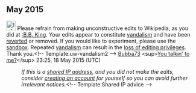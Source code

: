 <article id="46742631" title=User talk:2602:306:32D1:650:2488:289:9B70:B704>
	<talkpage id="46742631" title="User talk:2602:306:32D1:650:2488:289:9B70:B704">
== May 2015 ==
[[File:Information orange.svg|25px|alt=Information icon|link=]] Please refrain from making unconstructive edits to Wikipedia, as you did at [[:B.B. King]]. Your edits appear to constitute [[Wikipedia:Vandalism|vandalism]] and have been [[Help:Reverting|reverted]] or removed. If you would like to experiment, please use the [[Wikipedia:Sandbox|sandbox]]. Repeated [[Wikipedia:Vandalism|vandalism]] can result in the [[Wikipedia:Blocking policy|loss of editing privileges]]. Thank you.&lt;!-- Template:uw-vandalism2 --&gt; [[User:Bubba73|Bubba73]] &lt;sup&gt;[[User talk:Bubba73|You talkin' to me?]]&lt;/sup&gt; 23:25, 18 May 2015 (UTC)
:''If this is a [[Network address translation|shared IP address]], and you did not make the edits, consider [[Wikipedia:Why create an account?|creating an account]] for yourself so you can avoid further irrelevant notices.''&lt;!-- Template:Shared IP advice --&gt;
	</talkpage>
</article>